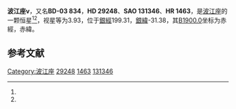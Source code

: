 {{Starbox begin
| name = 波江座ν
}}
{{Starbox observe
| epoch = [[J2000.0|J2000.0]]
| constell = [[波江座|波江座]]<ref name=SIMBAD>{{cite web
 | url=http://simbad.u-strasbg.fr/simbad/sim-id?Ident=HR+1463
 | title=Pulsating variable Star
 | publisher=Centre de Données astronomiques de Strasbourg
 | work=SIMBAD
 | accessdate=2012-07-13
 | archive-date=2016-03-17
 | archive-url=https://web.archive.org/web/20160317124810/http://simbad.u-strasbg.fr/simbad/sim-id?Ident=HR+1463
 | dead-url=no
 }}</ref><ref name=DATA>{{cite web
 | url=http://vizier.u-strasbg.fr/viz-bin/VizieR-5?-out.add=.&-source=5050&-corr=PK=HR&-out.max=9999&HR=1463
 | title=VizieR Detailed Page
 | accessdate=2012-07-13
 | archive-date=2016-03-04
 | archive-url=https://web.archive.org/web/20160304234608/http://vizier.u-strasbg.fr/viz-bin/VizieR-5?-out.add=.&-source=5050&-corr=PK=HR&-out.max=9999&HR=1463
 | dead-url=no
 }}</ref>
| 星官 = 
| ra = {{RA|4|36|19.1}}<ref name=SIMBAD /><ref name=DATA />
| dec = {{DEC|-3|21|9}}<ref name=SIMBAD /><ref name=DATA />
| appmag_v = 3.93<ref name=SIMBAD /><ref name=DATA />
}}
{{Starbox character
| class = B2III<ref name=SIMBAD /><ref name=DATA />
| b-v = -0.21<ref name=SIMBAD /><ref name=DATA />
| u-b = -0.89<ref name=SIMBAD /><ref name=DATA />
| r-i = -0.19<ref name=SIMBAD /><ref name=DATA />
| variable = 
}}
{{Starbox astrometry
| radial_v = -0.89
| prop_mo_ra = 15
| parallax = 
| p_error = 
}}
{{Starbox catalog
| names =BD-03 834，[[SAO星表|SAO]] 131346，[[HD星表|HD]] 29248，[[HR星表|HR]] 1463}}
{{Starbox reference |Simbad=HR+1463}}
{{Starbox end}}

'''波江座ν'''，又名'''BD-03 834'''，'''HD 29248'''、'''SAO 131346'''、'''HR 1463'''，是[[波江座|波江座]]的一颗恒星<ref name=SIMBAD /><ref name=DATA />，视星等为3.93，位于[[銀道座標系|銀經]]199.31，[[銀道座標系|銀緯]]-31.38，其[[B1900.0|B1900.0]]坐标为赤經{{RA|4|31|19.3}}，赤緯{{DEC|-3|-31.38|25}}。

== 参考文献 ==
{{reflist}}

{{star-stub}}

{{波江座恒星}}
{{星官|九州殊口|6|11}}
[[Category:波江座|Category:波江座]]
[[Category:HD和HDE天體|29248]]
[[Category:HR天體|1463]]
[[Category:SAO天體|131346]]